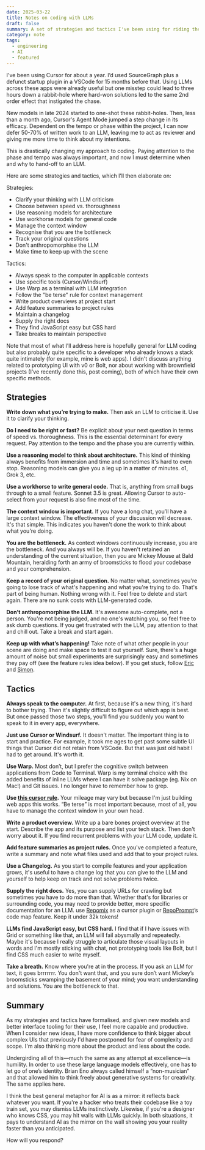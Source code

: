 ```yaml
---
date: 2025-03-22
title: Notes on coding with LLMs
draft: false
summary: A set of strategies and tactics I've been using for riding the recent step change in LLM-assisted coding. How to offload writing code while maintaining control of it by dividing approaches into high-level thinking methods and specific implementation techniques using specific tools.
category: note
tags:
  - engineering
  - AI
  - featured
---
```


I've been using Cursor for about a year. I’d used SourceGraph plus a defunct startup plugin in a VSCode for 15 months before that. Using LLMs across these apps were already useful but one misstep could lead to three hours down a rabbit-hole where hard-won solutions led to the same 2nd order effect that instigated the chase.

New models in late 2024 started to one-shot these rabbit-holes. Then, less than a month ago, Cursor's Agent Mode jumped a step change in its efficacy. Dependent on the tempo or phase within the project, I can now defer 50-70% of written work to an LLM, leaving me to act as reviewer and giving me more time to think about my intentions.

This is drastically changing my approach to coding. Paying attention to the phase and tempo was always important, and now I must determine when and why to hand-off to an LLM.

Here are some strategies and tactics, which I’ll then elaborate on:

Strategies:

- Clarify your thinking with LLM criticism
- Choose between speed vs. thoroughness
- Use reasoning models for architecture
- Use workhorse models for general code
- Manage the context window
- Recognise that you are the bottleneck
- Track your original questions
- Don't anthropomorphise the LLM
- Make time to keep up with the scene

Tactics:

- Always speak to the computer in applicable contexts
- Use specific tools (Cursor/Windsurf)
- Use Warp as a terminal with LLM integration
- Follow the "be terse" rule for context management
- Write product overviews at project start
- Add feature summaries to project rules
- Maintain a changelog
- Supply the right docs
- They find JavaScript easy but CSS hard
- Take breaks to maintain perspective

Note that most of what I'll address here is hopefully general for LLM coding but also probably quite specific to a developer who already knows a stack quite intimately (for example, mine is web apps). I didn't discuss anything related to prototyping UI with v0 or Bolt, nor about working with brownfield projects (I’ve recently done this, post coming), both of which have their own specific methods.

## Strategies

**Write down what you’re trying to make.** Then ask an LLM to criticise it. Use it to clarify your thinking.

**Do I need to be right or fast?** Be explicit about your next question in terms of speed vs. thoroughness. This is the essential determinant for every request. Pay attention to the tempo and the phase you are currently within.

**Use a reasoning model to think about architecture.** This kind of thinking always benefits from immersion and time and sometimes it's hard to even stop. Reasoning models can give you a leg up in a matter of minutes. o1, Grok 3, etc.

**Use a workhorse to write general code.** That is, anything from small bugs through to a small feature. Sonnet 3.5 is great. Allowing Cursor to auto-select from your request is also fine most of the time.

**The context window is important.** If you have a long chat, you’ll have a large context window. The effectiveness of your discussion will decrease. It's that simple. This indicates you haven't done the work to think about what you're doing.

**You are the bottleneck.** As context windows continuously increase, you are the bottleneck. And you always will be. If you haven't retained an understanding of the current situation, then you are Mickey Mouse at Bald Mountain, heralding forth an army of broomsticks to flood your codebase and your comprehension.

**Keep a record of your original question.** No matter what, sometimes you're going to lose track of what's happening and what you're trying to do. That's part of being human. Nothing wrong with it. Feel free to delete and start again. There are no sunk costs with LLM-generated code.

**Don’t anthropomorphise the LLM.** It's awesome auto-complete, not a person. You're not being judged, and no one's watching you, so feel free to ask dumb questions. If you get frustrated with the LLM, pay attention to that and chill out. Take a break and start again.

**Keep up with what’s happening!** Take note of what other people in your scene are doing and make space to test it out yourself. Sure, there's a huge amount of noise but small experiments are surprisingly easy and sometimes they pay off (see the feature rules idea below). If you get stuck, follow [Eric](https://x.com/pvncher) and [Simon](https://x.com/simonw).

## Tactics

**Always speak to the computer.** At first, because it's a new thing, it's hard to bother trying. Then it's slightly difficult to figure out which app is best. But once passed those two steps, you'll find you suddenly you want to speak to it in every app, everywhere.

**Just use Cursor or Windsurf.** It doesn't matter. The important thing is to start and practice. For example, it took me ages to get past some subtle UI things that Cursor did not retain from VSCode. But that was just old habit I had to get around. It's worth it.

**Use Warp.** Most don’t, but I prefer the cognitive switch between applications from Code to Terminal. Warp is my terminal choice with the added benefits of inline LLMs where I can have it solve package (eg. Nix on Mac!) and Git issues. I no longer have to remember how to grep.

**Use [this cursor rule](https://github.com/callumflack/callums-prompts/blob/main/cursor-global-cursorteam-250102.md).** Your mileage may vary but because I'm just building web apps this works. “Be terse” is most important because, most of all, you have to manage the context window in your own head.

**Write a product overview.** Write up a bare bones project overview at the start. Describe the app and its purpose and list your tech stack. Then don't worry about it. If you find recurrent problems with your LLM code, update it.

**Add feature summaries as project rules.** Once you've completed a feature, write a summary and note what files used and add that to your project rules.

**Use a Changelog.** As you start to compile features and your application grows, it's useful to have a change log that you can give to the LLM and yourself to help keep on track and not solve problems twice.

**Supply the right docs.** Yes, you can supply URLs for crawling but sometimes you have to do more than that. Whether that's for libraries or surrounding code, you may need to provide better, more specific documentation for an LLM. use [Repomix](https://repomix.com/) as a cursor plugin or [RepoPrompt](https://repoprompt.com/)’s code map feature. Keep it under 32k tokens!

**LLMs find JavaScript easy, but CSS hard.** I find that if I have issues with Grid or something like that, an LLM will fail abysmally and repeatedly. Maybe it's because I really struggle to articulate those visual layouts in words and I'm mostly sticking with chat, not prototyping tools like Bolt, but I find CSS much easier to write myself.

**Take a breath.** Know where you're at in the process. If you ask an LLM for text, it goes brrrrrrr. You don't want that, and you sure don’t want Mickey’s broomsticks swamping the basement of your mind; you want understanding and solutions. You are the bottleneck to that.

## Summary

As my strategies and tactics have formalised, and given new models and better interface tooling for their use, I feel more capable and productive. When I consider new ideas, I have more confidence to think bigger about complex UIs that previously I'd have postponed for fear of complexity and scope. I'm also thinking more about the product and less about the code.

Undergirding all of this—much the same as any attempt at excellence—is humility. In order to use these large language models effectively, one has to let go of one’s identity. Brian Eno always called himself a “non-musician” and that allowed him to think freely about generative systems for creativity. The same applies here.

I think the best general metaphor for AI is as a mirror: it reflects back whatever you want. If you're a hacker who treats their codebase like a toy train set, you may dismiss LLMs instinctively. Likewise, if you're a designer who knows CSS, you may hit walls with LLMs quickly. In both situations, it pays to understand AI as the mirror on the wall showing you your reality faster than you anticipated.

How will you respond?
